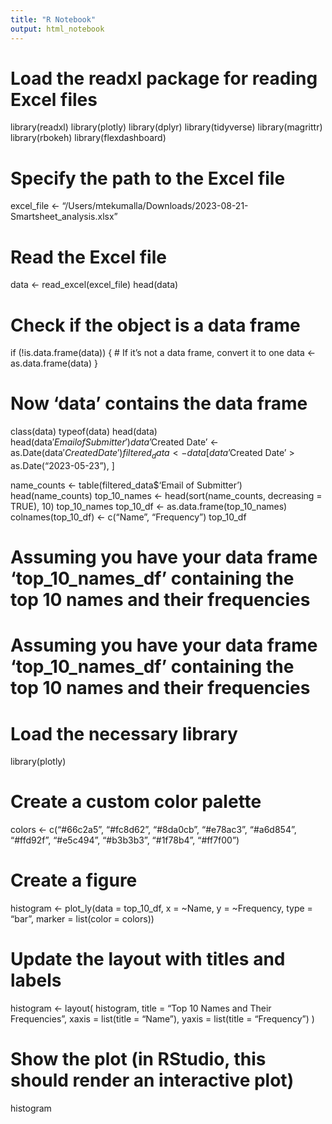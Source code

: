 ```yaml
---
title: "R Notebook"
output: html_notebook
---
```

# Load the readxl package for reading Excel files
library(readxl)
library(plotly)
library(dplyr)
library(tidyverse)
library(magrittr) 
library(rbokeh)
library(flexdashboard)


# Specify the path to the Excel file
excel_file <- "/Users/mtekumalla/Downloads/2023-08-21-Smartsheet_analysis.xlsx"

# Read the Excel file
data <- read_excel(excel_file)
head(data)

# Check if the object is a data frame
if (!is.data.frame(data)) {
  # If it's not a data frame, convert it to one
  data <- as.data.frame(data)
}

# Now 'data' contains the data frame
class(data)
typeof(data)
head(data)
head(data$'Email of Submitter')
data$'Created Date' <- as.Date(data$'Created Date')
filtered_data <- data[data$'Created Date' > as.Date("2023-05-23"), ]

name_counts <- table(filtered_data$'Email of Submitter')
head(name_counts)
top_10_names <- head(sort(name_counts, decreasing = TRUE), 10)
top_10_names
top_10_df <- as.data.frame(top_10_names)
colnames(top_10_df) <- c("Name", "Frequency")
top_10_df


# Assuming you have your data frame 'top_10_names_df' containing the top 10 names and their frequencies




# Assuming you have your data frame 'top_10_names_df' containing the top 10 names and their frequencies

# Load the necessary library
library(plotly)

# Create a custom color palette
colors <- c("#66c2a5", "#fc8d62", "#8da0cb", "#e78ac3", "#a6d854", "#ffd92f", "#e5c494", "#b3b3b3", "#1f78b4", "#ff7f00")

# Create a figure
histogram <- plot_ly(data = top_10_df, x = ~Name, y = ~Frequency, type = "bar", marker = list(color = colors))

# Update the layout with titles and labels
histogram <- layout(
  histogram,
  title = "Top 10 Names and Their Frequencies",
  xaxis = list(title = "Name"),
  yaxis = list(title = "Frequency")
)

# Show the plot (in RStudio, this should render an interactive plot)
histogram


